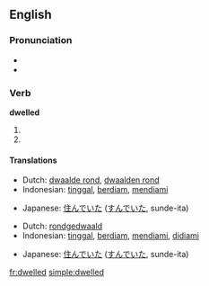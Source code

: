 ==English==

===Pronunciation===
* {{IPA|/'dwεlt/}}
* {{audio|en-us-dwelled.ogg|Audio (US)}}

===Verb===
'''dwelled'''

# {{simple past of|[[dwell]]}}
# {{past participle of|[[dwell]]}}

====Translations====
{{trans-top|simple past of dwell}}
* Dutch: [[dwaalde rond]], [[dwaalden rond]]
* Indonesian: [[tinggal]], [[diam|berdiam]], [[diam|mendiami]]
{{trans-mid}}
* Japanese: [[住んでいた]] ([[すんでいた]], sunde-ita)
{{trans-bottom}}

{{trans-top|past participle of dwell}}
* Dutch: [[rondgedwaald]]
* Indonesian: [[tinggal]], [[diam|berdiam]], [[diam|mendiami]], [[diam|didiami]]
{{trans-mid}}
* Japanese: [[住んでいた]] ([[すんでいた]], sunde-ita)
{{trans-bottom}}

[[fr:dwelled]]
[[simple:dwelled]]